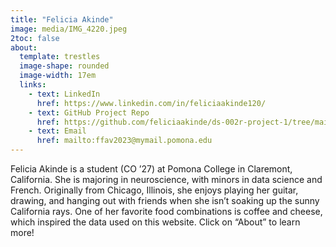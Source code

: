 ```yaml
---
title: "Felicia Akinde"
image: media/IMG_4220.jpeg
2toc: false
about:
  template: trestles
  image-shape: rounded
  image-width: 17em
  links:
    - text: LinkedIn
      href: https://www.linkedin.com/in/feliciaakinde120/
    - text: GitHub Project Repo
      href: https://github.com/feliciaakinde/ds-002r-project-1/tree/main
    - text: Email
      href: mailto:ffav2023@mymail.pomona.edu
---
```


Felicia Akinde is a student (CO '27) at Pomona College in Claremont, California. She is majoring in neuroscience, with minors in data science and French. Originally from Chicago, Illinois, she enjoys playing her guitar, drawing, and hanging out with friends when she isn't soaking up the sunny California rays. One of her favorite food combinations is coffee and cheese, which inspired the data used on this website. Click on "About" to learn more!
